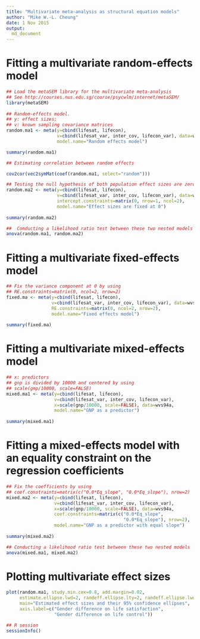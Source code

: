 ```yaml
---
title: "Multivariate meta-analysis as structural equation models"
author: "Mike W.-L. Cheung"
date: 1 Nov 2015
output:
  md_document
---
```


# Fitting a multivariate random-effects model
```r
## Load the metaSEM library for the multivariate meta-analysis
## See http://courses.nus.edu.sg/course/psycwlm/internet/metaSEM/
library(metaSEM)
  
## Random-effects model. 
## y: effect sizes; 
## v: known sampling covariance matrices
random.ma1 <- meta(y=cbind(lifesat, lifecon),
                   v=cbind(lifesat_var, inter_cov, lifecon_var), data=wvs94a,
                   model.name="Random effects model")

summary(random.ma1)

## Estimating correlation between random effects

cov2cor(vec2symMat(coef(random.ma1, select="random")))

## Testing the null hypothesis of both population effect sizes are zero
random.ma2 <- meta(y=cbind(lifesat, lifecon),
                   v=cbind(lifesat_var, inter_cov, lifecon_var), data=wvs94a,
                   intercept.constraints=matrix(0, nrow=1, ncol=2),
                   model.name="Effect sizes are fixed at 0")
  
summary(random.ma2)

##  Conducting a likelihood ratio test between these two nested models
anova(random.ma1, random.ma2) 
```

# Fitting a multivariate fixed-effects model
```r
## Fix the variance component at 0 by using
## RE.constraints=matrix(0, ncol=2, nrow=2)
fixed.ma <- meta(y=cbind(lifesat, lifecon),
                 v=cbind(lifesat_var, inter_cov, lifecon_var), data=wvs94a,
                 RE.constraints=matrix(0, ncol=2, nrow=2),
                 model.name="Fixed effects model")
  
summary(fixed.ma)
```

# Fitting a multivariate mixed-effects model
```r
## x: predictors
## gnp is divided by 10000 and centered by using 
## scale(gnp/10000, scale=FALSE)
mixed.ma1 <- meta(y=cbind(lifesat, lifecon),
                  v=cbind(lifesat_var, inter_cov, lifecon_var),
                  x=scale(gnp/10000, scale=FALSE), data=wvs94a,
                  model.name="GNP as a predictor")
  
summary(mixed.ma1)
```

# Fitting a mixed-effects model with an equality constraint on the regression coefficients
```r
## Fix the coefficients by using
## coef.constraints=matrix(c("0.0*Eq_slope", "0.0*Eq_slope"), nrow=2)
mixed.ma2 <- meta(y=cbind(lifesat, lifecon),
                  v=cbind(lifesat_var, inter_cov, lifecon_var),
                  x=scale(gnp/10000, scale=FALSE), data=wvs94a,
                  coef.constraints=matrix(c("0.0*Eq_slope",
                                            "0.0*Eq_slope"), nrow=2),
                  model.name="GNP as a predictor with equal slope")
  
summary(mixed.ma2)

## Conducting a likelihood ratio test between these two nested models
anova(mixed.ma1, mixed.ma2)  
```

# Plotting multivariate effect sizes
```r
plot(random.ma1, study.min.cex=0.8, add.margin=0.02,
     estimate.ellipse.lwd=2, randeff.ellipse.lty=2, randeff.ellipse.lwd=4,
     main="Estimated effect sizes and their 95% confidence ellipses",
     axis.label=c("Gender difference on life satisfaction",
                  "Gender difference on life control"))

## R session
sessionInfo()
```


